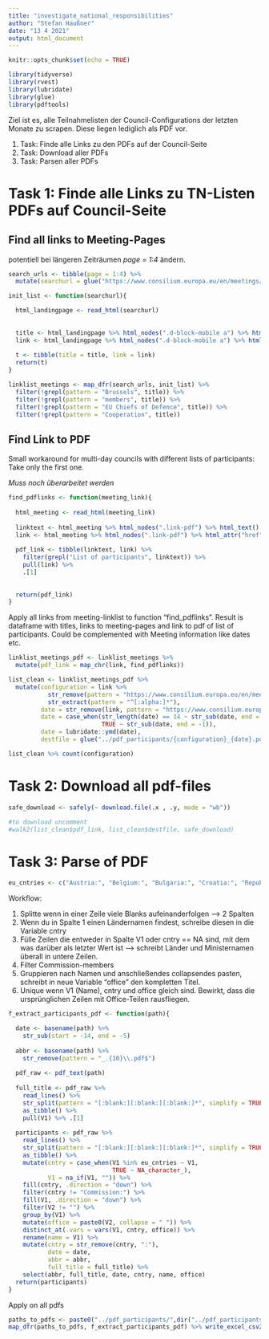 ```yaml
---
title: "investigate_national_responsibilities"
author: "Stefan Haußner"
date: "13 4 2021"
output: html_document
---
```


```r
knitr::opts_chunk$set(echo = TRUE)
```

```r
library(tidyverse)
library(rvest)
library(lubridate)
library(glue)
library(pdftools)
```

Ziel ist es, alle Teilnahmelisten der Council-Configurations der letzten Monate zu scrapen. Diese liegen lediglich als PDF vor.

1. Task: Finde alle Links zu den PDFs auf der Council-Seite
2. Task: Download aller PDFs
3. Task: Parsen aller PDFs

# Task 1: Finde alle Links zu TN-Listen PDFs auf Council-Seite

## Find all links to Meeting-Pages

potentiell bei längeren Zeiträumen *page = 1:4* ändern.

```r

search_urls <- tibble(page = 1:4) %>% 
  mutate(searchurl = glue("https://www.consilium.europa.eu/en/meetings/calendar/?Category=meeting&Page={page}&dateFrom=2020%2F10%2F01&dateTo=2021%2F03%2F31&filters=2024&filters=2027&filters=2021&filters=2020&filters=2026&filters=2022&filters=2025&filters=2028&filters=2029&filters=2023&filters=2019")) %>% pull(searchurl)

init_list <- function(searchurl){

  html_landingpage <- read_html(searchurl)
  
  
  title <- html_landingpage %>% html_nodes(".d-block-mobile a") %>% html_text()
  link <- html_landingpage %>% html_nodes(".d-block-mobile a") %>% html_attr("href") %>% paste0("https://www.consilium.europa.eu",.)
  
  t <- tibble(title = title, link = link)
  return(t)
}

linklist_meetings <- map_dfr(search_urls, init_list) %>% 
  filter(!grepl(pattern = "Brussels", title)) %>% 
  filter(!grepl(pattern = "members", title)) %>% 
  filter(!grepl(pattern = "EU Chiefs of Defence", title)) %>% 
  filter(!grepl(pattern = "Cooperation", title))
```

## Find Link to PDF

Small workaround for multi-day councils with different lists of participants: Take only the first one.

*Muss noch überarbeitet werden*

```r
find_pdflinks <- function(meeting_link){
  
  html_meeting <- read_html(meeting_link)
  
  linktext <- html_meeting %>% html_nodes(".link-pdf") %>% html_text()
  link <- html_meeting %>% html_nodes(".link-pdf") %>% html_attr("href") %>% paste0("https://www.consilium.europa.eu",.)
  
  pdf_link <- tibble(linktext, link) %>% 
    filter(grepl("List of participants", linktext)) %>% 
    pull(link) %>% 
    .[1]
      
  
  return(pdf_link)
}
```


Apply all links from meeting-linklist to function "find_pdflinks". Result is dataframe with titles, links to meeting-pages and link to pdf of list of participants. Could be complemented with Meeting information like dates etc.

```r
linklist_meetings_pdf <- linklist_meetings %>% 
  mutate(pdf_link = map_chr(link, find_pdflinks))
```

```r
list_clean <- linklist_meetings_pdf %>% 
  mutate(configuration = link %>% 
           str_remove(pattern = "https://www.consilium.europa.eu/en/meetings/") %>% 
           str_extract(pattern = "^[:alpha:]*"),
         date = str_remove(link, pattern = "https://www.consilium.europa.eu/en/meetings/[:alpha:]*\\/"),
         date = case_when(str_length(date) == 14 ~ str_sub(date, end = -4),
                          TRUE ~ str_sub(date, end = -1)),
         date = lubridate::ymd(date),
         destfile = glue("../pdf_participants/{configuration}_{date}.pdf"))

list_clean %>% count(configuration)
```

# Task 2: Download all pdf-files

```r
safe_download <- safely(~ download.file(.x , .y, mode = "wb"))

#to download uncomment
#walk2(list_clean$pdf_link, list_clean$destfile, safe_download)
```

# Task 3: Parse of PDF

```r
eu_cntries <- c("Austria:", "Belgium:", "Bulgaria:", "Croatia:", "Republic of Cyprus:", "Czech Republic:", "Denmark:", "Estonia:", "Finland:", "France:", "Germany:", "Greece:", "Hungary:", "Ireland:", "Italy:", "Latvia:", "Lithuania:", "Luxembourg:", "Malta:", "Netherlands:", "Poland:", "Portugal:", "Romania:", "Slovakia:", "Slovenia:", "Spain:", "Sweden:", "Commission:")
```

Workflow:

1. Splitte wenn in einer Zeile viele Blanks aufeinanderfolgen --> 2 Spalten
2. Wenn du in Spalte 1 einen Ländernamen findest, schreibe diesen in die Variable cntry
3. Fülle Zeilen die entweder in Spalte V1 oder cntry == NA sind, mit dem was darüber als letzter Wert ist --> schreibt Länder und Ministernamen überall in untere Zeilen.
4. Filter Commission-members
5. Gruppieren nach Namen und anschließendes collapsendes pasten, schreibt in neue Variable "office" den kompletten Titel.
6. Unique wenn V1 (Name), cntry und office gleich sind. Bewirkt, dass die ursprünglichen Zeilen mit Office-Teilen rausfliegen.

```r
f_extract_participants_pdf <- function(path){

  date <- basename(path) %>%
    str_sub(start = -14, end = -5)
  
  abbr <- basename(path) %>%
    str_remove(pattern = "_.{10}\\.pdf$")
  
  pdf_raw <- pdf_text(path)
    
  full_title <- pdf_raw %>% 
    read_lines() %>%
    str_split(pattern = "[:blank:][:blank:][:blank:]*", simplify = TRUE) %>% 
    as_tibble() %>%
    pull(V1) %>% .[1]
  
  participants <- pdf_raw %>% 
    read_lines() %>%
    str_split(pattern = "[:blank:][:blank:][:blank:]*", simplify = TRUE) %>% 
    as_tibble() %>% 
    mutate(cntry = case_when(V1 %in% eu_cntries ~ V1,
                             TRUE ~ NA_character_),
           V1 = na_if(V1, "")) %>%
    fill(cntry, .direction = "down") %>%
    filter(cntry != "Commission:") %>% 
    fill(V1, .direction = "down") %>% 
    filter(V2 != "") %>% 
    group_by(V1) %>% 
    mutate(office = paste0(V2, collapse = " ")) %>% 
    distinct_at(.vars = vars(V1, cntry, office)) %>% 
    rename(name = V1) %>% 
    mutate(cntry = str_remove(cntry, ":"),
           date = date,
           abbr = abbr,
           full_title = full_title) %>% 
    select(abbr, full_title, date, cntry, name, office)
  return(participants)
}

```

Apply on all pdfs

```r
paths_to_pdfs <- paste0("../pdf_participants/",dir("../pdf_participants/"))
map_dfr(paths_to_pdfs, f_extract_participants_pdf) %>% write_excel_csv2("../test.csv")
```

